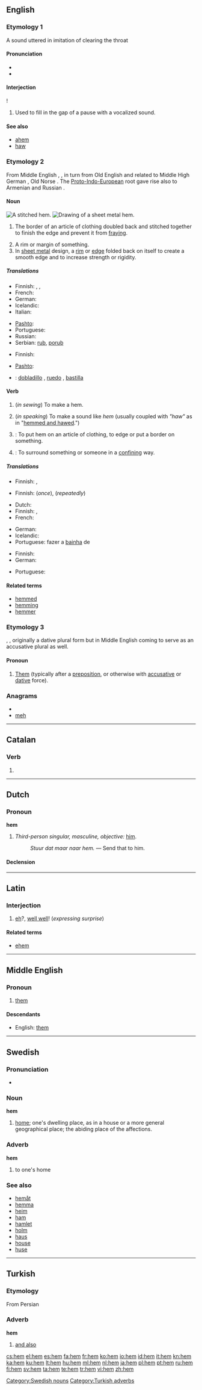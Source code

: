 ==English==

===Etymology 1===
A sound uttered in imitation of clearing the throat

====Pronunciation====
* {{audio|en-us-hem.ogg|Audio (US)}}
* {{rhymes|ɛm}}

====Interjection====
{{infl|en|interjection}}!

# Used to fill in the gap of a pause with a vocalized sound.

====See also====
* [[ahem]]
* [[haw]]

===Etymology 2===
From Middle English {{term|hem|lang=enm}}, {{term|hemm|lang=enm}}, in turn from Old English {{term|hemm|lang=ang}} and related to Middle High German {{term|hemmen||to hem in|lang=gmh}}, Old Norse {{term|hemja||to hem in, restrain|lang=non}}. The [[Proto-Indo-European]] root gave rise also to Armenian {{term|քամել|tr=k'amel||to press, wring|sc=Armn|lang=hy}} and Russian {{term|ком||lump|sc=Cyrl|tr=kom|lang=ru}}.

====Noun====
[[File:Fig. 7. Stitched hem.jpg|thumb|right|A stitched hem. ]]
[[File:Hem sheetmetal.png|thumb|right|Drawing of a sheet metal hem.]]
{{en-noun}}

# {{sewing}} The border of an article of clothing doubled back and stitched together to finish the edge and prevent it from [[fray]]ing.
# A rim or margin of something.
# In [[sheet metal]] design, a [[rim]] or [[edge]] folded back on itself to create a smooth edge and to increase strength or rigidity.

=====Translations=====
{{trans-top|border of an article of clothing doubled back and stitched together}}
* Finnish: {{t-|fi|päärme}},  {{t-|fi|palle}},  {{t+|fi|helma}}
* French: {{t+|fr|ourlet|m}}
* German: {{t+|de|Saum|m}}
* Icelandic: {{t+|is|faldur|m}}
* Italian: {{t+|it|orlo|m}}
{{trans-mid}}
* [[Pashto]]: {{t+|ps|لمن|f|tr=lamən|sc=ps-Arab|xs=Pashto}}
* Portuguese: {{t+|pt|bainha|f}}
* Russian: {{t|ru|подшитый}} {{t+|ru|край|m}}
* Serbian: [[rub]], [[porub]]
{{trans-bottom}}

{{trans-top|rim or margin}}
* Finnish: {{t+|fi|helma}}
{{trans-mid}}
* [[Pashto]]: {{t+|ps|لمن|f|tr=lamən|sc=ps-Arab|xs=Pashto}}
{{trans-bottom}}

{{checktrans-top}}
* {{ttbc|Spanish}}: [[dobladillo]] {{m}}, [[ruedo]] {{m}}, [[bastilla]] {{f}}
{{trans-bottom}}

====Verb====
{{en-verb|hem|m|ing}}

# {{intransitive}} (''in sewing'') To make a hem.
# {{intransitive}} (''in speaking'') To make a sound like ''hem'' (usually coupled with ''"haw"'' as in "[[hem and haw|hemmed and hawed]].")
# {{transitive}}: To put hem on an article of clothing, to edge or put a border on something.
# {{transitive}}: To surround something or someone in a [[confine|confining]] way.

=====Translations=====
{{trans-top|to make a hem}}
* Finnish: {{t-|fi|päärmätä}}, {{t-|fi|paltata}}
{{trans-mid}}
{{trans-bottom}}

{{trans-top|to make a sound like "hem"}}
* Finnish: {{t+|fi|hymähtää}} (''once''), {{t|fi|hymähdellä}} (''repeatedly'')
{{trans-mid}}
{{trans-bottom}}

{{trans-top|to put hem on an article of clothing}}
* Dutch: {{t+|nl|zomen}}
* Finnish: {{t-|fi|päärmätä}}, {{t-|fi|paltata}}
* French: {{t+|fr|ourler}}
{{trans-mid}}
* German: {{t-|de|säumen}}
* Icelandic: {{t-|is|falda}}
* Portuguese: fazer a [[bainha]] de
{{trans-bottom}}

{{trans-top|to surround something or someone in a confining way}}
* Finnish: {{t-|fi|ympäröidä}}
* German: {{t+|de|einengen}}
{{trans-mid}}
* Portuguese: {{t+|pt|cercar}}
{{trans-bottom}}

====Related terms====
* [[hemmed]]
* [[hemming]]
* [[hemmer]]

===Etymology 3===
{{etyl|ang}} {{term|him|lang=ang}}, {{term|heom|lang=ang}}, originally a dative plural form but in Middle English coming to serve as an accusative plural as well.

====Pronoun====
{{infl|en|pronoun}}

# {{obsolete}} [[them|Them]] (typically after a [[preposition]], or otherwise with [[accusative]] or [[dative]] force).

===Anagrams===
* {{alphagram|ehm}}
* [[meh#English|meh]]

----

==Catalan==

===Verb===
{{infl form|ca|verb}}

# {{ca-verb form of|p=1|n=pl|t=pres|m=ind|haver}}

----

==Dutch==

===Pronoun===
'''hem'''

# {{personal|lang=nl}} ''Third-person singular, masculine, objective:'' [[him]].
#: ''Stuur dat maar naar hem.'' &mdash; Send that to him.

====Declension====
{{nl-decl-personal pronouns}}

----

==Latin==

===Interjection===
{{la-interj}}

# [[eh]]?, [[well well]]! (''expressing surprise'')

====Related terms====
* [[ehem]]

----

==Middle English==
<!--this Middle English entry was created using Template:new enm entry-->

===Pronoun===
{{infl|enm|pronoun}}

# [[them]]

====Descendants====
* English: [[them]]

----

==Swedish==

===Pronunciation===
* {{audio|Sv-hem.ogg|audio}}

===Noun===
{{sv-noun-irreg-n|2=hemmet|4=hemmen}}
'''hem'''

# [[home]]; one's dwelling place, as in a house or a more general geographical place; the abiding place of the affections.

===Adverb===
'''hem'''

# to one's home

===See also===
* [[hemåt]]
* [[hemma]]
* [[heim]]
* [[ham]]
* [[hamlet]]
* [[holm]]
* [[haus]]
* [[house]]
* [[huse]]

[[Category:Swedish nouns]]

----

==Turkish==

===Etymology===
From Persian

===Adverb===
'''hem'''

# [[and also]]

[[Category:Turkish adverbs]]

[[cs:hem]]
[[el:hem]]
[[es:hem]]
[[fa:hem]]
[[fr:hem]]
[[ko:hem]]
[[io:hem]]
[[id:hem]]
[[it:hem]]
[[kn:hem]]
[[ka:hem]]
[[ku:hem]]
[[lt:hem]]
[[hu:hem]]
[[ml:hem]]
[[nl:hem]]
[[ja:hem]]
[[pl:hem]]
[[pt:hem]]
[[ru:hem]]
[[fi:hem]]
[[sv:hem]]
[[ta:hem]]
[[te:hem]]
[[tr:hem]]
[[vi:hem]]
[[zh:hem]]